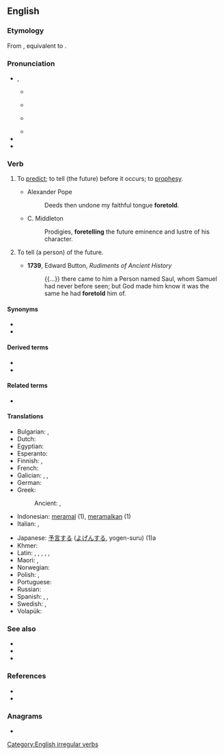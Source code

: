 ==English==

===Etymology===
From {{inh|en|enm|foretellen}}, equivalent to {{af|en|fore-|tell}}.

===Pronunciation===
* {{enPR|fôr-tĕlʹ}}, {{IPA|/fɔɹˈtɛl/|lang=en}}
** {{a|AU}} {{IPA|[foː.ˈteɫ]|lang=en}}
** {{a|RP}} {{IPA|[fɔː.ˈtɛɫ]|lang=en}}
** {{a|US}} {{IPA|[fɔɹ.ˈtɛɫ]|lang=en}}
** {{audio|en-us-foretell.ogg|Audio (US)|lang=en}}
* {{rhymes|ɛl|lang=en}}
* {{hyphenation|fore|tell|lang=en}}

===Verb===
{{en-verb|foretells|foretelling|foretold}}

# {{lb|en|ambitransitive}} To [[predict]]; to tell (the future) before it occurs; to [[prophesy]].
#* Alexander Pope
#*: Deeds then undone my faithful tongue '''foretold'''.
#* C. Middleton
#*: Prodigies, '''foretelling''' the future eminence and lustre of his character.
# {{lb|en|transitive}} To tell (a person) of the future.
#* '''1739''', Edward Button, ''Rudiments of Ancient History''
#*: {{...}} there came to him a Person named Saul, whom Samuel had never before seen; but God made him know it was the same he had '''foretold''' him of.

====Synonyms====
* {{l|en|foresay}}
* {{l|en|forespeak}}

====Derived terms====
* {{l|en|foretellable}}
* {{l|en|foreteller}}

====Related terms====
* {{l|en|foretale}}

====Translations====
{{trans-top|to predict the future}}
* Bulgarian: {{t+|bg|предсказвам|sc=Cyrl}}, {{t+|bg|предричам|sc=Cyrl}}
* Dutch: {{t+|nl|voorspellen}}
* Egyptian: {{t-egy|sr|h=s-r-E27-A2}}
* Esperanto: {{t|eo|antaŭanonci}}
* Finnish: {{t+|fi|ennustaa}}, {{t|fi|[[nähdä]] [[ennalta]]}}
* French: {{t+|fr|prédire}}
* Galician: {{t|gl|predicir}}, {{t|gl|prever}}, {{t+|gl|adiviñar}}
* German: {{t+|de|vorhersagen}}
* Greek:
*: Ancient: {{t|grc|θεσπίζω}}, {{t|grc|προθεσπίζω}}
* Indonesian: [[ramal|meramal]] (1), [[ramal|meramalkan]] (1)
* Italian: {{t+|it|predire}}, {{t+|it|prevedere}}
{{trans-mid}}
* Japanese: [[予言]]する ([[よげん]]する, yogen-suru) (1)a
* Khmer: {{t|km|ចាប់យាម|tr=cap yiem|sc=Khmr}}
* Latin: {{t+|la|praedico}}, {{t|la|divino}}, {{t|la|praeloquor}}, {{t|la|ōminor}}, {{t+|la|cano}}, {{t|la|vaticinor}}
* Maori: {{t|mi|matakite}}, {{t|mi|poropiti}}
* Norwegian: {{t+|no|forutsi}}
* Polish: {{t+|pl|przepowiadać}}, {{t+|pl|przepowiedzieć}}
* Portuguese: {{t+|pt|prever}}
* Russian: {{t+|ru|предска́зывать}}
* Spanish: {{t+|es|predecir}}, {{t+|es|pronosticar}}, {{t+|es|vaticinar}}
* Swedish: {{t+|sv|förutspå}}, {{t+|sv|förutsäga}}
* Volapük: {{t+|vo|büosagön}}
{{trans-bottom}}

===See also===
<!-- Similar fore- terms. -->
* {{l|en|forecast}}
* {{l|en|foresee}}
* {{l|en|forewarn}}

===References===
* {{R:Century 1911}}
* {{R:Webster 1913}}

===Anagrams===
* {{anagrams|en|a=eefllort|toll-free|tollfree}}

[[Category:English irregular verbs]]